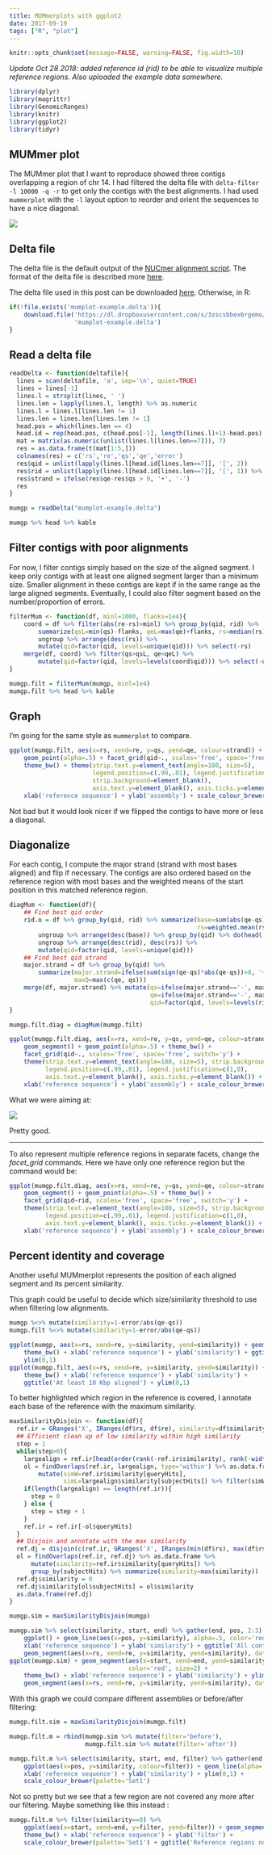 ```yaml
---
title: MUMmerplots with ggplot2
date: 2017-09-19
tags: ["R", "plot"]
---
```


```r
knitr::opts_chunk$set(message=FALSE, warning=FALSE, fig.width=10)
```

*Update Oct 28 2018: added reference id (rid) to be able to visualize multiple reference regions. Also uploaded the example data somewhere.*

```r
library(dplyr)
library(magrittr)
library(GenomicRanges)
library(knitr)
library(ggplot2)
library(tidyr)
```


## MUMmer plot

The MUMmer plot that I want to reproduce showed three contigs overlapping a region of chr 14.
I had filtered the delta file with `delta-filter -l 10000 -q -r` to get only the contigs with the best alignments.
I had used `mummerplot` with the `-l` layout option to reorder and orient the sequences to have a nice diagonal.

![](/imgs/mumplot-example.png)

## Delta file

The delta file is the default output of the [NUCmer alignment script](http://mummer.sourceforge.net/manual/#nucmer).
The format of the delta file is described more [here](http://mummer.sourceforge.net/manual/#nucmeroutput).

The delta file used in this post can be downloaded [here](https://www.dropbox.com/s/3zscsbbex6rgemo/mumplot-example.delta?dl=0). Otherwise, in R:

```r
if(!file.exists('mumplot-example.delta')){
    download.file('https://dl.dropboxusercontent.com/s/3zscsbbex6rgemo/mumplot-example.delta?dl0',
                  'mumplot-example.delta')
}
```


## Read a delta file

```r
readDelta <- function(deltafile){
  lines = scan(deltafile, 'a', sep='\n', quiet=TRUE)
  lines = lines[-1]
  lines.l = strsplit(lines, ' ')
  lines.len = lapply(lines.l, length) %>% as.numeric
  lines.l = lines.l[lines.len != 1]
  lines.len = lines.len[lines.len != 1]
  head.pos = which(lines.len == 4)
  head.id = rep(head.pos, c(head.pos[-1], length(lines.l)+1)-head.pos)
  mat = matrix(as.numeric(unlist(lines.l[lines.len==7])), 7)
  res = as.data.frame(t(mat[1:5,]))
  colnames(res) = c('rs','re','qs','qe','error')
  res$qid = unlist(lapply(lines.l[head.id[lines.len==7]], '[', 2))
  res$rid = unlist(lapply(lines.l[head.id[lines.len==7]], '[', 1)) %>% gsub('^>', '', .)
  res$strand = ifelse(res$qe-res$qs > 0, '+', '-')
  res
}

mumgp = readDelta("mumplot-example.delta")

mumgp %>% head %>% kable
```

## Filter contigs with poor alignments

For now, I filter contigs simply based on the size of the aligned segment.
I keep only contigs with at least one aligned segment larger than a minimum size.
Smaller alignment in these contigs are kept if in the same range as the large aligned segments.
Eventually, I could also filter segment based on the number/proportion of errors.

```r
filterMum <- function(df, minl=1000, flanks=1e4){
    coord = df %>% filter(abs(re-rs)>minl) %>% group_by(qid, rid) %>%
        summarize(qsL=min(qs)-flanks, qeL=max(qe)+flanks, rs=median(rs)) %>%
        ungroup %>% arrange(desc(rs)) %>%
        mutate(qid=factor(qid, levels=unique(qid))) %>% select(-rs)
    merge(df, coord) %>% filter(qs>qsL, qe<qeL) %>%
        mutate(qid=factor(qid, levels=levels(coord$qid))) %>% select(-qsL, -qeL)
}

mumgp.filt = filterMum(mumgp, minl=1e4)
mumgp.filt %>% head %>% kable
```

## Graph

I'm going for the same style as `mummerplot` to compare.

```r
ggplot(mumgp.filt, aes(x=rs, xend=re, y=qs, yend=qe, colour=strand)) + geom_segment() +
    geom_point(alpha=.5) + facet_grid(qid~., scales='free', space='free', switch='y') +
    theme_bw() + theme(strip.text.y=element_text(angle=180, size=5),
                       legend.position=c(.99,.01), legend.justification=c(1,0),
                       strip.background=element_blank(),
                       axis.text.y=element_blank(), axis.ticks.y=element_blank()) +
    xlab('reference sequence') + ylab('assembly') + scale_colour_brewer(palette='Set1')
```

Not bad but it would look nicer if we flipped the contigs to have more or less a diagonal.

## Diagonalize

For each contig, I compute the major strand (strand with most bases aligned) and flip if necessary.
The contigs are also ordered based on the reference region with most bases and the weighted means of the start position in this matched reference region.


```r
diagMum <- function(df){
    ## Find best qid order
    rid.o = df %>% group_by(qid, rid) %>% summarize(base=sum(abs(qe-qs)),
                                                    rs=weighted.mean(rs, abs(qe-qs))) %>%
        ungroup %>% arrange(desc(base)) %>% group_by(qid) %>% do(head(., 1)) %>%
        ungroup %>% arrange(desc(rid), desc(rs)) %>%
        mutate(qid=factor(qid, levels=unique(qid)))
    ## Find best qid strand
    major.strand = df %>% group_by(qid) %>%
        summarize(major.strand=ifelse(sum(sign(qe-qs)*abs(qe-qs))>0, '+', '-'),
                  maxQ=max(c(qe, qs)))
    merge(df, major.strand) %>% mutate(qs=ifelse(major.strand=='-', maxQ-qs, qs),
                                       qe=ifelse(major.strand=='-', maxQ-qe, qe),
                                       qid=factor(qid, levels=levels(rid.o$qid)))
}

mumgp.filt.diag = diagMum(mumgp.filt)

ggplot(mumgp.filt.diag, aes(x=rs, xend=re, y=qs, yend=qe, colour=strand)) +
    geom_segment() + geom_point(alpha=.5) + theme_bw() + 
    facet_grid(qid~., scales='free', space='free', switch='y') +
    theme(strip.text.y=element_text(angle=180, size=5), strip.background=element_blank(),
          legend.position=c(.99,.01), legend.justification=c(1,0),
          axis.text.y=element_blank(), axis.ticks.y=element_blank()) +
    xlab('reference sequence') + ylab('assembly') + scale_colour_brewer(palette='Set1')
```

What we were aiming at:

![](/imgs/mumplot-example.png)

Pretty good.

---

To also represent multiple reference regions in separate facets, change the *facet_grid* commands. 
Here we have only one reference region but the command would be:

```r
ggplot(mumgp.filt.diag, aes(x=rs, xend=re, y=qs, yend=qe, colour=strand)) +
    geom_segment() + geom_point(alpha=.5) + theme_bw() + 
    facet_grid(qid~rid, scales='free', space='free', switch='y') +
    theme(strip.text.y=element_text(angle=180, size=5), strip.background=element_blank(),
          legend.position=c(.99,.01), legend.justification=c(1,0),
          axis.text.y=element_blank(), axis.ticks.y=element_blank()) +
    xlab('reference sequence') + ylab('assembly') + scale_colour_brewer(palette='Set1')
```


## Percent identity and coverage

Another useful MUMmerplot represents the position of each aligned segment and its percent similarity.

This graph could be useful to decide which size/similarity threshold to use when filtering low alignments.

```r
mumgp %<>% mutate(similarity=1-error/abs(qe-qs))
mumgp.filt %<>% mutate(similarity=1-error/abs(qe-qs))

ggplot(mumgp, aes(x=rs, xend=re, y=similarity, yend=similarity)) + geom_segment() +
    theme_bw() + xlab('reference sequence') + ylab('similarity') + ggtitle('All contigs') +
    ylim(0,1)
ggplot(mumgp.filt, aes(x=rs, xend=re, y=similarity, yend=similarity)) + geom_segment() +
    theme_bw() + xlab('reference sequence') + ylab('similarity') +
    ggtitle('At least 10 Kbp aligned') + ylim(0,1)
```

To better highlighted which region in the reference is covered, I annotate each base of the reference with the maximum similarity.

```r
maxSimilarityDisjoin <- function(df){
  ref.ir = GRanges('X', IRanges(df$rs, df$re), similarity=df$similarity)
  ## Efficient clean up of low similarity within high similarity
  step = 1
  while(step>0){
    largealign = ref.ir[head(order(rank(-ref.ir$similarity), rank(-width(ref.ir))),step*1000)]
    ol = findOverlaps(ref.ir, largealign, type='within') %>% as.data.frame %>%
        mutate(simW=ref.ir$similarity[queryHits],
               simL=largealign$similarity[subjectHits]) %>% filter(simW<simL)
    if(length(largealign) == length(ref.ir)){
      step = 0
    } else {
      step = step + 1
    }
    ref.ir = ref.ir[-ol$queryHits]
  }
  ## Disjoin and annotate with the max similarity
  ref.dj = disjoin(c(ref.ir, GRanges('X', IRanges(min(df$rs), max(df$rs)), similarity=0)))
  ol = findOverlaps(ref.ir, ref.dj) %>% as.data.frame %>%
      mutate(similarity=ref.ir$similarity[queryHits]) %>%
      group_by(subjectHits) %>% summarize(similarity=max(similarity))
  ref.dj$similarity = 0
  ref.dj$similarity[ol$subjectHits] = ol$similarity
  as.data.frame(ref.dj)
}

mumgp.sim = maxSimilarityDisjoin(mumgp)

mumgp.sim %>% select(similarity, start, end) %>% gather(end, pos, 2:3) %>%
    ggplot() + geom_line(aes(x=pos, y=similarity), alpha=.5, color='red') + theme_bw() +
    xlab('reference sequence') + ylab('similarity') + ggtitle('All contigs') + ylim(0,1) +
    geom_segment(aes(x=rs, xend=re, y=similarity, yend=similarity), data=mumgp)
ggplot(mumgp.sim) + geom_segment(aes(x=start, xend=end, yend=similarity, y=similarity),
                                 color='red', size=2) +
    theme_bw() + xlab('reference sequence') + ylab('similarity') + ylim(0,1) +
    geom_segment(aes(x=rs, xend=re, y=similarity, yend=similarity), data=mumgp)
```

With this graph we could compare different assemblies or before/after filtering:

```r
mumgp.filt.sim = maxSimilarityDisjoin(mumgp.filt)

mumgp.filt.m = rbind(mumgp.sim %>% mutate(filter='before'),
                     mumgp.filt.sim %>% mutate(filter='after'))

mumgp.filt.m %>% select(similarity, start, end, filter) %>% gather(end, pos, 2:3) %>%
    ggplot(aes(x=pos, y=similarity, colour=filter)) + geom_line(alpha=.8) + theme_bw() +
    xlab('reference sequence') + ylab('similarity') + ylim(0,1) +
    scale_colour_brewer(palette='Set1')
```

Not so pretty but we see that a few region are not covered any more after our filtering.
Maybe something like this instead :

```r
mumgp.filt.m %>% filter(similarity==0) %>%
    ggplot(aes(x=start, xend=end, y=filter, yend=filter)) + geom_segment(size=10) +
    theme_bw() + xlab('reference sequence') + ylab('filter') +
    scale_colour_brewer(palette='Set1') + ggtitle('Reference regions not covered')
```
